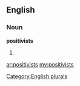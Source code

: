 ==English==

===Noun===
'''positivists'''

# {{plural of|[[positivist]]}}

[[Category:English plurals]]

[[ar:positivists]]
[[my:positivists]]